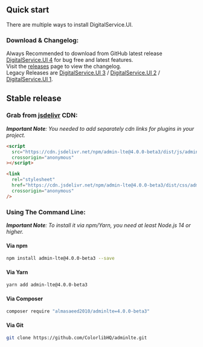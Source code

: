 ## Quick start

There are multiple ways to install DigitalService.UI.

### Download & Changelog:

Always Recommended to download from GitHub latest release [DigitalService.UI 4](https://github.com/ColorlibHQ/adminlte/releases/latest) for bug free and latest features.\
Visit the [releases](https://github.com/ColorlibHQ/adminlte/releases) page to view the changelog.\
Legacy Releases are [DigitalService.UI 3](https://github.com/ColorlibHQ/adminlte/releases/tag/v3.2.0) / [DigitalService.UI 2](https://github.com/ColorlibHQ/adminlte/releases/tag/v2.4.18) / [DigitalService.UI 1](https://github.com/ColorlibHQ/adminlte/releases/tag/1.3.1).

## Stable release

### Grab from [jsdelivr](https://www.jsdelivr.com/package/npm/admin-lte) CDN:

_**Important Note**: You needed to add separately cdn links for plugins in your project._

```html
<script
  src="https://cdn.jsdelivr.net/npm/admin-lte@4.0.0-beta3/dist/js/adminlte.min.js"
  crossorigin="anonymous"
></script>
```

```html
<link
  rel="stylesheet"
  href="https://cdn.jsdelivr.net/npm/admin-lte@4.0.0-beta3/dist/css/adminlte.min.css"
  crossorigin="anonymous"
/>
```

### Using The Command Line:

_**Important Note**: To install it via npm/Yarn, you need at least Node.js 14 or higher._

#### Via npm

```bash
npm install admin-lte@4.0.0-beta3 --save
```

#### Via Yarn

```bash
yarn add admin-lte@4.0.0-beta3
```

#### Via Composer

```bash
composer require "almasaeed2010/adminlte=4.0.0-beta3"
```

#### Via Git

```bash
git clone https://github.com/ColorlibHQ/adminlte.git
```
